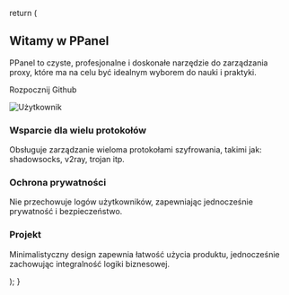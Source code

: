 
return ( <section className="overflow-hidden py-32"> <div className="container relative mx-auto max-w-[90rem] px-6"> <div className="pointer-events-none absolute inset-0 -top-20 -z-10 mx-auto hidden size-[500px] bg-[radial-gradient(hsl(var(--muted-foreground))_1px,transparent_1px)] opacity-25 [background-size:6px_6px] [mask-image:radial-gradient(circle_at_center,white_250px,transparent_250px)] lg:block"></div> <div className="relative flex justify-between gap-16"> <div className="w-full max-w-96 shrink-0 justify-between"> <h1 className="mb-3 mt-6 text-3xl font-bold lg:text-4xl">
Witamy w PPanel </h1> <p className="text text-muted-foreground">
PPanel to czyste, profesjonalne i doskonałe narzędzie do zarządzania proxy, które ma na celu być idealnym wyborem do nauki i praktyki. </p> <p className="flex gap-2 mt-4">
<Link href="/docs" className={buttonVariants({ variant: "default"})}>
Rozpocznij </Link>
<Link href="https://github.com/perfect-panel" className={buttonVariants({variant: "secondary"})}>
Github </Link> </p> </div> <div className="hidden w-full max-w-3xl shrink-0 lg:block"> <Image
           src="https://urlscan.io/liveshot/?width=1920&height=1080&url=https://user.ppanel.dev"
           alt="Użytkownik"
           width={1920}
           height={1080}
           className="max-h-[450px] w-full min-w-[450px] max-w-3xl rounded-lg border object-cover"
         /> </div> </div> <div className="relative mt-8 grid md:grid-cols-3"> <div className="flex flex-col gap-y-6 px-2 py-10 md:p-6 lg:p-8"> <SwatchBook /> <div> <h3 className="text-lg font-medium">Wsparcie dla wielu protokołów</h3> <p className="mt-1 text-sm text-muted-foreground">
Obsługuje zarządzanie wieloma protokołami szyfrowania, takimi jak: shadowsocks, v2ray, trojan itp. </p> </div> </div> <div className="flex flex-col gap-y-6 px-2 py-10 md:p-6 lg:p-8"> <ShieldCheck /> <div> <h3 className="text-lg font-medium">Ochrona prywatności</h3> <p className="mt-1 text-sm text-muted-foreground">
Nie przechowuje logów użytkowników, zapewniając jednocześnie prywatność i bezpieczeństwo. </p> </div> </div> <div className="flex flex-col gap-y-6 px-2 py-10 md:p-6 lg:p-8"> <Component /> <div> <h3 className="text-lg font-medium">Projekt</h3> <p className="mt-1 text-sm text-muted-foreground">
Minimalistyczny design zapewnia łatwość użycia produktu, jednocześnie zachowując integralność logiki biznesowej. </p> </div> </div> <div className="absolute -inset-x-4 top-0 h-px bg-input md:hidden"></div> <div className="absolute -inset-x-4 top-[-0.5px] row-start-2 h-px bg-input md:hidden"></div> <div className="absolute -inset-x-4 top-[-0.5px] row-start-3 h-px bg-input md:hidden"></div> <div className="absolute -inset-x-4 bottom-0 row-start-4 h-px bg-input md:hidden"></div> <div className="absolute -left-2 -top-2 bottom-0 w-px bg-input md:hidden"></div> <div className="absolute -right-2 -top-2 bottom-0 col-start-2 w-px bg-input md:hidden"></div> <div className="absolute -inset-x-2 top-0 hidden h-px bg-input md:block"></div> <div className="absolute -top-2 bottom-0 left-0 hidden w-px bg-input md:block"></div> <div className="absolute -left-[0.5px] -top-2 bottom-0 col-start-2 hidden w-px bg-input md:block"></div> <div className="absolute -left-[0.5px] -top-2 bottom-0 col-start-3 hidden w-px bg-input md:block"></div> <div className="absolute -top-2 bottom-0 right-0 hidden w-px bg-input md:block"></div> </div> </div> </section>

);
}
